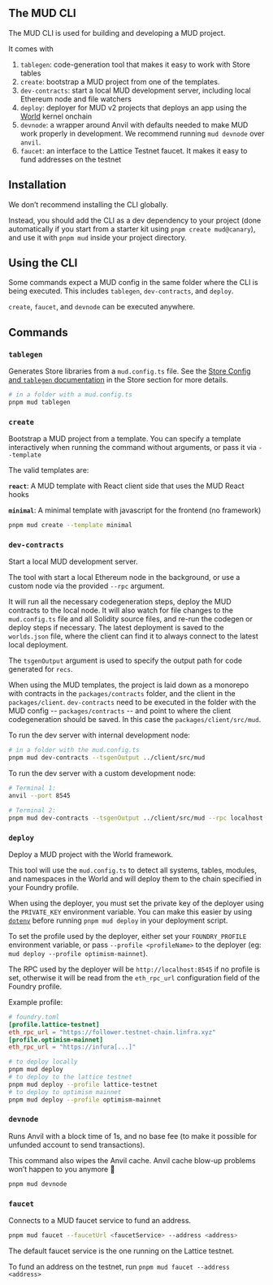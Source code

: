 ## The MUD CLI

The MUD CLI is used for building and developing a MUD project.

It comes with

1. `tablegen`: code-generation tool that makes it easy to work with Store tables
2. `create`: bootstrap a MUD project from one of the templates.
3. `dev-contracts`: start a local MUD development server, including local Ethereum node and file watchers
4. `deploy`: deployer for MUD v2 projects that deploys an app using the [World](world) kernel onchain
5. `devnode`: a wrapper around Anvil with defaults needed to make MUD work properly in development. We recommend running `mud devnode` over `anvil`.
6. `faucet`: an interface to the Lattice Testnet faucet. It makes it easy to fund addresses on the testnet

## Installation

We don’t recommend installing the CLI globally.

Instead, you should add the CLI as a dev dependency to your project (done automatically if you start from a starter kit using `pnpm create mud@canary`), and use it with `pnpm mud` inside your project directory.

## Using the CLI

Some commands expect a MUD config in the same folder where the CLI is being executed. This includes `tablegen`, `dev-contracts`, and `deploy`.

`create`, `faucet`, and `devnode` can be executed anywhere.

## Commands

### `tablegen`

Generates Store libraries from a `mud.config.ts` file. See the [Store Config and `tablegen` documentation](store/config) in the Store section for more details.

```bash
# in a folder with a mud.config.ts
pnpm mud tablegen
```

### `create`

Bootstrap a MUD project from a template. You can specify a template interactively when running the command without arguments, or pass it via `--template`

The valid templates are:

**`react`**: A MUD template with React client side that uses the MUD React hooks

**`minimal`**: A minimal template with javascript for the frontend (no framework)

```bash
pnpm mud create --template minimal
```

### `dev-contracts`

Start a local MUD development server.

The tool with start a local Ethereum node in the background, or use a custom node via the provided `--rpc` argument.

It will run all the necessary codegeneration steps, deploy the MUD contracts to the local node.
It will also watch for file changes to the `mud.config.ts` file and all Solidity source files, and re-run the codegen or deploy steps if necessary.
The latest deployment is saved to the `worlds.json` file, where the client can find it to always connect to the latest local deployment.

The `tsgenOutput` argument is used to specify the output path for code generated for `recs`.

When using the MUD templates, the project is laid down as a monorepo with contracts in the `packages/contracts` folder, and the client in the `packages/client`. `dev-contracts` need to be executed in the folder with the MUD config -- `packages/contracts` -- and point to where the client codegeneration should be saved. In this case the `packages/client/src/mud`.

To run the dev server with internal development node:

```bash
# in a folder with the mud.config.ts
pnpm mud dev-contracts --tsgenOutput ../client/src/mud
```

To run the dev server with a custom development node:

```bash
# Terminal 1:
anvil --port 8545

# Terminal 2:
pnpm mud dev-contracts --tsgenOutput ../client/src/mud --rpc localhost:8545
```

### `deploy`

Deploy a MUD project with the World framework.

This tool will use the `mud.config.ts` to detect all systems, tables, modules, and namespaces in the World and will deploy them to the chain specified in your Foundry profile.

When using the deployer, you must set the private key of the deployer using the `PRIVATE_KEY` environment variable. You can make this easier by using [`dotenv`](https://www.npmjs.com/package/dotenv) before running `pnpm mud deploy` in your deployment script.

To set the profile used by the deployer, either set your `FOUNDRY_PROFILE` environment variable, or pass `--profile <profileName>` to the deployer (eg: `mud deploy --profile optimism-mainnet`).

The RPC used by the deployer will be `http://localhost:8545` if no profile is set, otherwise it will be read from the `eth_rpc_url` configuration field of the Foundry profile.

Example profile:

```toml
# foundry.toml
[profile.lattice-testnet]
eth_rpc_url = "https://follower.testnet-chain.linfra.xyz"
[profile.optimism-mainnet]
eth_rpc_url = "https://infura[...]"
```

```bash
# to deploy locally
pnpm mud deploy
# to deploy to the lattice testnet
pnpm mud deploy --profile lattice-testnet
# to deploy to optimism mainnet
pnpm mud deploy --profile optimism-mainnet
```

### `devnode`

Runs Anvil with a block time of 1s, and no base fee (to make it possible for unfunded account to send transactions).

This command also wipes the Anvil cache. Anvil cache blow-up problems won’t happen to you anymore 🙂

```bash
pnpm mud devnode
```

### `faucet`

Connects to a MUD faucet service to fund an address.

```bash
pnpm mud faucet --faucetUrl <faucetService> --address <address>
```

The default faucet service is the one running on the Lattice testnet.

To fund an address on the testnet, run `pnpm mud faucet --address <address>`
